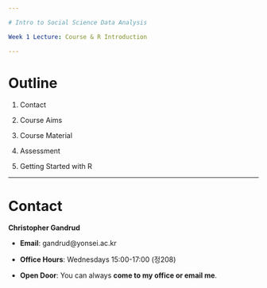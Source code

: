 ```yaml
---

# Intro to Social Science Data Analysis

Week 1 Lecture: Course & R Introduction

---
```


# Outline

1. Contact 

2. Course Aims

3. Course Material

4. Assessment

5. Getting Started with R

---

# Contact

**Christopher Gandrud**

- **Email**: gandrud@yonsei.ac.kr

- **Office Hours**: Wednesdays 15:00-17:00 (정208)

- **Open Door**: You can always **come to my office or email me**.
